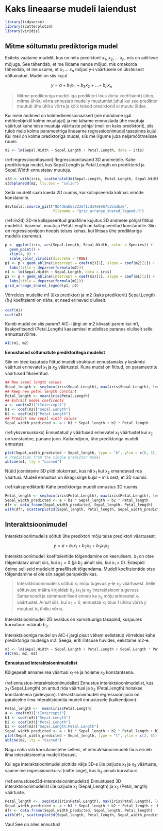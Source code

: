 
# Kaks lineaarse mudeli laiendust

```r
library(tidyverse)
library(scatterplot3d)
library(viridis)
```


## Mitme sõltumatu prediktoriga mudel {-}

Esiteks vaatame mudelit, kus on mitu prediktorit $x_1$, $x_2$, ... $x_n$, mis on aditiivse mõjuga.
See tähendab, et me liidame nende mõjud, mis omakorda tähendab, et me usume, et $x_1$ ... $x_n$ mõjud y-i väärtusele on üksteisest sõltumatud. 
Mudel on siis kujul 

$$y = a + b_1x_1~ + b_2x_2~ +~ ... +~ b_nx_n$$

> Mitme prediktoriga mudeli iga prediktori tõus (beta koefitsient) ütleb, mitme ühiku võrra ennustab mudel y muutumist juhul kui see prediktor muutub ühe ühiku võrra ja kõik teised prediktorid ei muutu üldse. 


Kui meie andmed on kolmedimensionaalsed (me mõõdame igal mõõteobjektil kolme muutujat) ja me tahame ennnustada ühe muutuja väärtust kahe teise muutuja väärtuste põhjal (meil on kaks prediktorit), siis tuleb meie kolme parameetriga lineaarne regressioonimudel tasapinna kujul. 
Kui meil on kolme prediktoriga mudel, siis me liigume juba neljamõõtmelisse ruumi.

```r
m2 <- lm(Sepal.Width ~ Sepal.Length + Petal.Length, data = iris)
```

(ref:regressioonitasand) Regressioonitasand 3D andmetele. Kahe prediktoriga mudel, kus Sepal.Length ja Petal.Length on prediktorid ja Sepal.Width ennustatav muutuja.

```r
s3d <- with(iris, scatterplot3d(Sepal.Length, Petal.Length, Sepal.Width, pch = 20, color = rep(viridis(3), table(iris$Species)), col.axis = "blue", col.grid = "lightblue"))
s3d$plane3d(m2, lty.box = "solid")
```


Seda mudelit saab kaeda 2D ruumis, kui kollapseerida kolmas mõõde konstandile.

```r
devtools::source_gist("8b4d6ab6a333ef1cd14e8067c3badbae", 
                      filename = "grid_arrange_shared_legend.R")
```

(ref:lin2d) 2D-le kollapseeritud graafiline kujutus 3D andmete põhjal fititud mudelist. Vasemal, muutuja Petal.Length on kollapseeritud konstandile. Siin on regressioonijoon hoopis teises kohas, kui lihtsas ühe prediktoriga mudelis (paremal).

```r
p <- ggplot(iris, aes(Sepal.Length, Sepal.Width, color = Species)) +
  geom_point() +
  xlim(4, 8) +
  scale_color_viridis(discrete = TRUE)
p1 <- p + geom_abline(intercept = coef(m2)[1], slope = coef(m2)[2]) +
  labs(title = deparse(formula(m2)))
m1 <- lm(Sepal.Width ~ Sepal.Length, data = iris)
p2 <- p + geom_abline(intercept = coef(m1)[1], slope = coef(m1)[2]) +
  labs(title = deparse(formula(m1)))
grid_arrange_shared_legend(p1, p2)
```


Võrreldes mudelite m1 (üks prediktor) ja m2 (kaks prediktorit) Sepal.Length ($b_1$) koefitsienti on näha, et need erinevad oluliselt.

```r
coef(m1)
coef(m2)
```

Kumb mudel on siis parem? 
AIC-i järgi on m2 kõvasti parem kui m1, lisakoefitsendi (Petal.Length) kaasamisel mudelisse paranes oluliselt selle ennustusvõime.
```r
AIC(m1, m2)
```

**Ennustused sõltumatute prediktoritega mudelist**

Siin on idee kasutada fititud mudeli struktuuri ennustamaks y keskmisi väärtusi erinevatel $x_1$ ja $x_2$ väärtustel.
Kuna mudel on fititud, on parameetrite väärtused fikseeritud. 

```r
## New sepal length values
Sepal_length <- seq(min(iris$Sepal.Length), max(iris$Sepal.Length), length.out = 10)
## Keep new petal length constant
Petal_length <- mean(iris$Petal.Length)
## Extract model coeficents
a <- coef(m2)["(Intercept)"]
b1 <- coef(m2)["Sepal.Length"]
b2 <- coef(m2)["Petal.Length"]
## Predict new sepal width values
Sepal_width_predicted <- a + b1 * Sepal_length + b2 * Petal_length
```

(ref:yksversuskaks) Ennustatud y väärtused erinevatel $x_1$ väärtustel kui $x_2$ on konstantne, punane joon. Katkendjoon, ühe prediktoriga mudeli ennustus.

```r
plot(Sepal_width_predicted ~ Sepal_length, type = "b", ylim = c(0, 5), col = "red")
# Prediction from the single predictor model
abline(m1, lty = "dashed")
```

Nüüd joonistame 3D pildi olukorrast, kus nii x~1~ kui x~2~ omandavad rea väärtusi. Mudeli ennustus on ikkagi sirge kujul -- mis sest, et 3D ruumis.

(ref:kaksprediktorit) Kahe prediktoriga mudeli ennustus 3D ruumis.

```r
Petal_length <- seq(min(iris$Petal.Length), max(iris$Petal.Length), length.out = 10)
Sepal_width_predicted <- a + b1 * Sepal_length + b2 * Petal_length
dfr <- data_frame(Sepal_width_predicted, Sepal_length, Petal_length)
with(dfr, scatterplot3d(Sepal_length, Petal_length, Sepal_width_predicted, col.axis = "blue", col.grid = "lightblue", type = "l", lwd = 2, zlim = c(3.1, 3.18)))
```

## Interaktsioonimudel {-}

Interaktsioonimudelis sõltub ühe prediktori mõju teise prediktori väärtusest:

$$y = a + b_1x_1 + b_2x_2 + b_3x_1x_2$$

Interaktsioonimudeli koefitsientide tõlgendamine on keerulisem. 
b~1~ on otse tõlgendatav ainult siis, kui x~2~ = 0 (ja b~2~ ainult siis, kui x~1~ = 0).
Edaspidi õpime selliseid mudeleid graafiliselt tõlgendama. 
Mudeli koefitsientide otse tõlgendamine ei ole siin sageli perspektiivikas.

> Interaktsioonimudelis sõltub x~1~ mõju tugevus y-le x~2~ väärtusest. Selle sõltuvuse määra kirjeldab b~3~ (x~1~ ja x~2~ interaktsiooni tugevus). Samamoodi ja sümmeetriliselt erineb ka x~2~ mõju erinevatel x~1~ väärtustel. Ainult siis, kui x~2~ = 0, ennustab x~1~ tõus 1 ühiku võrra y muutust b~1~ ühiku võrra.

Interaktsioonimudeli 2D avaldus on kurvatuuriga tasapind, kusjuures kurvatuuri määrab b~3~. 

Interaktsiooniga mudel on AIC-i järgi pisut vähem eelistatud võrreldes kahe prediktoriga mudeliga m2. 
Seega, eriti lihtsuse huvides, eelistame m2-e.
```r
m3 <- lm(Sepal.Width ~ Sepal.Length + Petal.Length + Sepal.Length * Petal.Length, data = iris)
AIC(m1, m2, m3)
```


**Ennustused interaktsioonimudelist**  

Kõigepealt anname rea väärtusi x~1~-le ja hoiame x~2~ konstantsena. 

(ref:ennustus-interaktsioonimudelist) Ennustus interaktsioonimudelist, kus x~1~ (Sepal_Length) on antud rida väärtusi ja x~2~ (Petal_length) hoitakse konstantsena (pidevjoon). Interaktsioonimudeli regressioonijoon on paraleelne ilma interaktsioonita mudeli ennustusele (katkendjoon).

```r
Petal_length <-  mean(iris$Petal.Length)
a <- coef(m3)["(Intercept)"]
b1 <- coef(m3)["Sepal.Length"]
b2 <- coef(m3)["Petal.Length"]
b3 <- coef(m3)["Sepal.Length:Petal.Length"]
Sepal_width_predicted <- a + b1 * Sepal_length + b2 * Petal_length + b3 * Sepal_length * Petal_length
plot(Sepal_width_predicted ~ Sepal_length, type = "l", ylim = c(2, 6))
abline(m2, lty = "dashed")
```

Nagu näha viib korrutamistehe selleni, et interaktsioonimudeli tõus erineb ilma interaktsioonita mudeli tõusust. 

Kui aga interaktsioonimudel plottida välja 3D-s üle paljude x~1~ ja x~2~ väärtuste, saame me regressioonikurvi (mitte sirge), kus b~3~ annab kurvatuuri.

(ref:ennustused3d-interaktsioonimudelist) Ennustused 3D interaktsioonimudelist üle paljude x~1~ (Sepal_Length) ja x~2~ (Petal_length) väärtuste.

```r
Petal_length <-  seq(min(iris$Petal.Length), max(iris$Petal.Length), length.out = 10)
Sepal_width_predicted <- a + b1 * Sepal_length + b2 * Petal_length +  b3 * Sepal_length * Petal_length
dfr <- data.frame(Sepal_width_predicted, Sepal_length, Petal_length)
with(dfr, scatterplot3d(Sepal_length, Petal_length, Sepal_width_predicted, pch = 20, col.axis = "blue", col.grid = "lightblue", lwd = 2, zlim = c(3.1, 3.3)))
```

Vau! See on alles ennustus!
